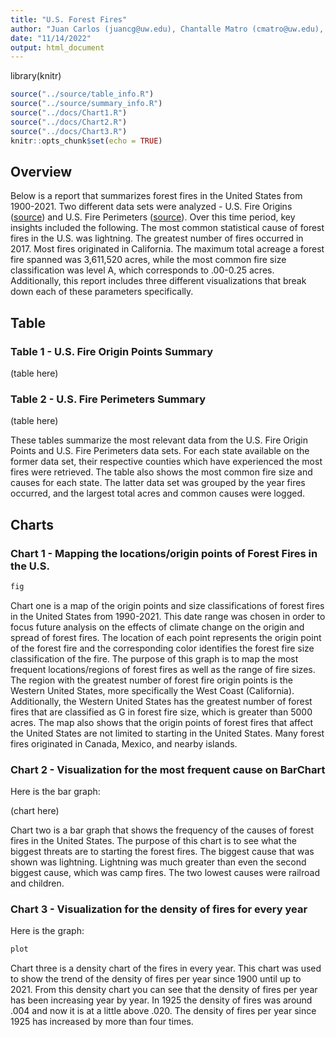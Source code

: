 ```yaml
---
title: "U.S. Forest Fires"
author: "Juan Carlos (juancg@uw.edu), Chantalle Matro (cmatro@uw.edu), Militha Madur (militham@uw.edu)"
date: "11/14/2022"
output: html_document
---
```


library(knitr)

```r
source("../source/table_info.R")
source("../source/summary_info.R")
source("../docs/Chart1.R")
source("../docs/Chart2.R")
source("../docs/Chart3.R")
knitr::opts_chunk$set(echo = TRUE)
```

## Overview

Below is a report that summarizes forest fires in the United States from 1900-2021. Two different data sets were analyzed - U.S. Fire Origins ([source](https://redivis.com/datasets/5k9t-07xsg7ckc/tables/5r3s-4s2avr2eb?variable=initial_response)) and U.S. Fire Perimeters ([source](https://redivis.com/datasets/5k9t-07xsg7ckc/tables/9r58-8ckedbnhw)). Over this time period, key insights included the following. The most common statistical cause of forest fires in the U.S. was lightning. The greatest number of fires occurred in 2017. Most fires originated in California. The maximum total acreage a forest fire spanned was 3,611,520 acres, while the most common fire size classification was level A, which corresponds to .00-0.25 acres. Additionally, this report includes three different visualizations that break down each of these parameters specifically.

## Table

### Table 1 - U.S. Fire Origin Points Summary

(table here)

### Table 2 - U.S. Fire Perimeters Summary

(table here)

These tables summarize the most relevant data from the U.S. Fire Origin Points and U.S. Fire Perimeters data sets. For each state available on the former data set, their respective counties which have experienced the most fires were retrieved. The table also shows the most common fire size and causes for each state. The latter data set was grouped by the year fires occurred, and the largest total acres and common causes were logged.

## Charts

### Chart 1 - Mapping the locations/origin points of Forest Fires in the U.S.

```r
fig
```

Chart one is a map of the origin points and size classifications of forest fires in the United States from 1990-2021. This date range was chosen in order to focus future analysis on the effects of climate change on the origin and spread of forest fires. The location of each point represents the origin point of the forest fire and the corresponding color identifies the forest fire size classification of the fire. The purpose of this graph is to map the most frequent locations/regions of forest fires as well as the range of fire sizes. The region with the greatest number of forest fire origin points is the Western United States, more specifically the West Coast (California). Additionally, the Western United States has the greatest number of forest fires that are classified as G in forest fire size, which is greater than 5000 acres. The map also shows that the origin points of forest fires that affect the United States are not limited to starting in the United States. Many forest fires originated in Canada, Mexico, and nearby islands.

### Chart 2 - Visualization for the most frequent cause on BarChart

Here is the bar graph:

(chart here)

Chart two is a bar graph that shows the frequency of the causes of forest fires in the United States. The purpose of this chart is to see what the biggest threats are to starting the forest fires. The biggest cause that was shown was lightning. Lightning was much greater than even the second biggest cause, which was camp fires. The two lowest causes were railroad and children.

### Chart 3 - Visualization for the density of fires for every year

Here is the graph:

```r
plot
```

Chart three is a density chart of the fires in every year. This chart was used to show the trend of the density of fires per year since 1900 until up to 2021. From this density chart you can see that the density of fires per year has been increasing year by year. In 1925 the density of fires was around .004 and now it is at a little above .020. The density of fires per year since 1925 has increased by more than four times.

